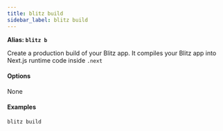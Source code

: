 ```yaml
---
title: blitz build
sidebar_label: blitz build
---
```


**Alias: `blitz b`**

Create a production build of your Blitz app. It compiles your Blitz app
into Next.js runtime code inside `.next`

#### Options

None

#### Examples

```bash
blitz build
```
